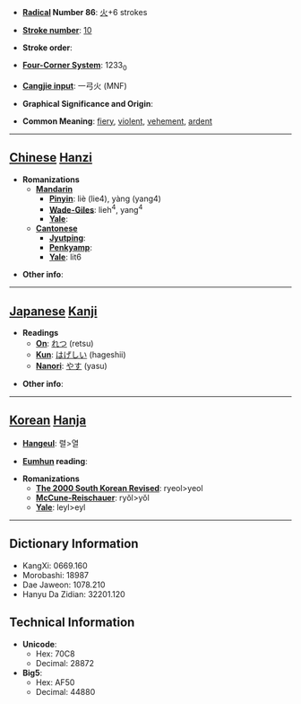 * '''[[Wiktionary:Chinese radical index| Radical]] Number 86''': [[Wiktionary:Chinese radical index 火|火]]+6 strokes

* '''[[Wiktionary:Chinese total strokes index|Stroke number]]''': [[Wiktionary:Chinese total strokes index 10|10]]

* '''Stroke order''': 

* '''[[Wiktionary:Chinese four corner index|Four-Corner System]]''': 1233<sub>0</sub>

* '''[[Wiktionary:Chinese Cangjie index|Cangjie input]]''': 一弓火 (MNF)

* '''Graphical Significance and Origin''': 

* '''Common Meaning''': [[fiery]], [[violent]], [[vehement]], [[ardent]]

----

== [[Chinese]] [[Hanzi]] ==

* '''Romanizations'''
** '''[[Mandarin]]'''
*** '''[[Pinyin]]''': liè (lie4), yàng (yang4)
*** '''[[Wade-Giles]]''': lieh<sup>4</sup>, yang<sup>4</sup>
*** '''[[Yale]]''': 
** '''[[Cantonese]]'''
*** '''[[Jyutping]]''':
*** '''[[Penkyamp]]''': 
*** '''[[Yale]]''': lit6

* '''Other info''': 

----

== [[Japanese]] [[Kanji]] ==

* '''Readings'''
** '''[[On]]''': [[れつ]] (retsu)
** '''[[Kun]]''': [[はげしい]] (hageshii)
**'''[[Nanori]]''': [[やす]] (yasu)

* '''Other info''':  

----

== [[Korean]] [[Hanja]] ==

* '''[[Hangeul]]''': 렬>열

* '''[[Eumhun]] reading''': 

* '''Romanizations'''
** '''[[The 2000 South Korean Revised Romanization|The 2000 South Korean Revised]]''': ryeol>yeol
** '''[[McCune-Reischauer]]''': ryŏl>yŏl
** '''[[Yale]]''': leyl>eyl

----

== Dictionary Information ==

* KangXi: 0669.160
* Morobashi: 18987
* Dae Jaweon: 1078.210
* Hanyu Da Zidian: 32201.120

== Technical Information ==

* '''Unicode''':
** Hex: 70C8
** Decimal: 28872
* '''Big5''':
** Hex: AF50
** Decimal: 44880